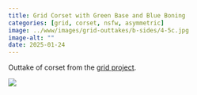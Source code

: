 ```yaml
---
title: Grid Corset with Green Base and Blue Boning
categories: [grid, corset, nsfw, asymmetric]
image: ../www/images/grid-outtakes/b-sides/4-5c.jpg
image-alt: ""
date: 2025-01-24
---
```


Outtake of corset from the [grid project](/posts/2025-01-27_grid-project.html).

![](../www/images/grid-outtakes/b-sides/4-5c.jpg)

